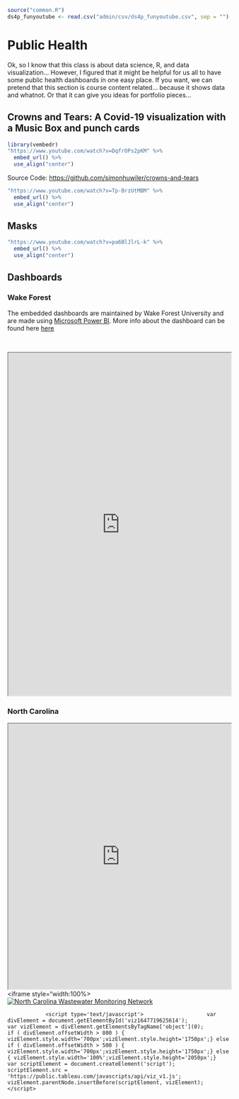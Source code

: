 
```r
source("common.R")
ds4p_funyoutube <- read.csv("admin/csv/ds4p_funyoutube.csv", sep = "")
```

# Public Health {-}

Ok, so I know that this class is about data science, R, and data visualization... However, I figured that it might be helpful for us all to have some public health dashboards in one easy place. If you want, we can pretend that this section is course content related... because it shows data and whatnot. Or that it can give you ideas for portfolio pieces...

## Crowns and Tears: A Covid-19 visualization with a Music Box and punch cards {-}

```r
library(vembedr)
"https://www.youtube.com/watch?v=DqfrOPs2pKM" %>%
  embed_url() %>%
  use_align("center")
```

Source Code: <https://github.com/simonhuwiler/crowns-and-tears>

```r
"https://www.youtube.com/watch?v=Tp-BrzUtMBM" %>%
  embed_url() %>%
  use_align("center")
```

## Masks  {-}

```r
"https://www.youtube.com/watch?v=pa6BlJlrL-k" %>%
  embed_url() %>%
  use_align("center")
```

## Dashboards {-}

### Wake Forest {-}

The embedded dashboards are maintained by Wake Forest University and are made using [Microsoft Power BI](https://powerbi.microsoft.com/en-us/what-is-power-bi/). More info about the dashboard can be found here [here](https://ourwayforward.wfu.edu/covid-19-dashboard)

<br>

<iframe src="https://ourwayforward.wfu.edu/covid-19-dashboard/#powerbi-embedded-1946"  scrolling="no" style="width: 100%; height:775px"></iframe>

### North Carolina {-}

<iframe src="https://mapf.maps.arcgis.com/apps/opsdashboard/index.html#/926f40a0fb9d43729fbc0f42f0f5a940" style="width:100%;height:600px"></iframe>

<iframe style="width:100%>
<div class='tableauPlaceholder' id='viz1647719625614' style='position: relative'><noscript>
               <a href='https:&#47;&#47;covid19.ncdhhs.gov&#47;dashboard&#47;wastewater-monitoring'><img alt='North Carolina Wastewater Monitoring Network ' src='https:&#47;&#47;public.tableau.com&#47;static&#47;images&#47;4Q&#47;4Q7H8WCY4&#47;1_rss.png' style='border: none' /></a></noscript><object class='tableauViz'  style='display:none;'><param name='host_url' value='https%3A%2F%2Fpublic.tableau.com%2F' /> <param name='embed_code_version' value='3' /> <param name='path' value='shared&#47;4Q7H8WCY4' /> <param name='toolbar' value='no' /><param name='static_image' value='https:&#47;&#47;public.tableau.com&#47;static&#47;images&#47;4Q&#47;4Q7H8WCY4&#47;1.png' /> <param name='animate_transition' value='yes' /><param name='display_static_image' value='yes' /><param name='display_spinner' value='yes' /><param name='display_overlay' value='yes' /><param name='display_count' value='yes' /></object></div>                <script type='text/javascript'>                    var divElement = document.getElementById('viz1647719625614');                    var vizElement = divElement.getElementsByTagName['object'](0);                    if ( divElement.offsetWidth > 800 ) { vizElement.style.width='700px';vizElement.style.height='1750px';} else if ( divElement.offsetWidth > 500 ) { vizElement.style.width='700px';vizElement.style.height='1750px';} else { vizElement.style.width='100%';vizElement.style.height='2050px';}                     var scriptElement = document.createElement('script');                    scriptElement.src = 'https://public.tableau.com/javascripts/api/viz_v1.js';                    vizElement.parentNode.insertBefore(scriptElement, vizElement);                </script>
</iframe>
